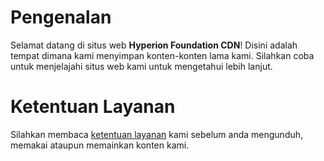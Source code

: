 # Pengenalan
Selamat datang di situs web **Hyperion Foundation CDN**! Disini adalah tempat dimana kami menyimpan konten-konten lama kami.
Silahkan coba untuk menjelajahi situs web kami untuk mengetahui lebih lanjut.

# Ketentuan Layanan
Silahkan membaca [ketentuan layanan](/tos) kami sebelum anda mengunduh, memakai ataupun memainkan konten kami.